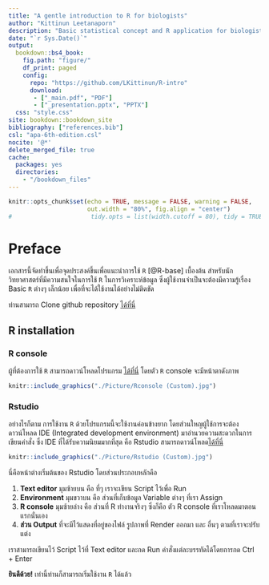 ```yaml
---
title: "A gentle introduction to R for biologists"
author: "Kittinun Leetanaporn"
description: "Basic statistical concept and R application for biologists"
date: "`r Sys.Date()`"
output: 
  bookdown::bs4_book:
    fig.path: "figure/"
    df_print: paged
    config:
      repo: "https://github.com/LKittinun/R-intro"
      download: 
       - ["_main.pdf", "PDF"]
       - ["_presentation.pptx", "PPTX"]
  css: "style.css"
site: bookdown::bookdown_site
bibliography: ["references.bib"]
csl: "apa-6th-edition.csl"
nocite: '@*'
delete_merged_file: true
cache:
  packages: yes
  directories:
    - "/bookdown_files"
---
```


```r
knitr::opts_chunk$set(echo = TRUE, message = FALSE, warning = FALSE,
                      out.width = "80%", fig.align = "center")
#                      tidy.opts = list(width.cutoff = 80), tidy = TRUE)
```

# **Preface** {.unnumbered}

เอกสารนี้จัดทำขึ้นเพื่อจุดประสงค์ขึ้นเพื่อแนะนำการใช้ `R` [@R-base] เบื้องต้น สำหรับนักวิทยาศาสตร์ที่มีความสนใจในการใช้ `R` ในการวิเคราะห์ข้อมูล ซึ่งผู้ใช้งานจำเป็นจะต้องมีความรู้เรื่อง Basic `R` ต่างๆ เล็กน้อย เพื่อที่จะได้ใช้งานได้อย่างไม่ติดขัด

ท่านสามารถ Clone github repository [ได้ที่นี่](https://github.com/LKittinun/R-intro)

## R installation {.unnumbered}

### R console {.unnumbered}

ผู้ที่ต้องการใช้ `R` สามารถดาวน์โหลดโปรแกรม [ได้ที่](https://cran.r-project.org/bin/windows/base/)[นี่](#https://cran.r-project.org/bin/windows/base/) โดยตัว `R` console จะมีหน้าตาดังภาพ

```r
knitr::include_graphics("./Picture/Rconsole (Custom).jpg")
```

### Rstudio {.unnumbered}

อย่างไรก็ตาม การใช้งาน `R` ด้วยโปรแกรมนี้จะใช้งานค่อนข้างยาก โดยส่วนใหญผู้ใช้การจะต้องดาวน์โหลด IDE (Integrated development environment) มาอำนวยความสะดวกในการเขียนคำสั่ง ซึ่ง IDE ที่ได้รับความนิยมมากที่สุด คือ Rstudio สามารถดาวน์โหลด[ได้ที่นี่](https://posit.co/download/rstudio-desktop/)

```r
knitr::include_graphics("./Picture/Rstudio (Custom).jpg")
```

นี่คือหน้าต่างเริ่มต้นของ Rstudio โดยส่วนประกอบหลักคือ

1.  **Text editor** มุมซ้ายบน คือ ที่ๆ เราจะเขียน Script ไว้เพื่อ Run
2.  **Environment** มุมขวาบน คือ ส่วนที่เก็บข้อมูล Variable ต่างๆ ที่เรา Assign
3.  **R console** มุมซ้ายล่าง คือ ส่วนที่ R ทำงานจริงๆ ซึ่งก็คือ ตัว R console ที่เราโหลดมาตอนแรกนั่นเอง
4.  **ส่วน Output** ที่จะมีไว้แสดงที่อยู่ของไฟล์ รูปภาพที่ Render ออกมา และ อื่นๆ ตามที่เราจะปรับแต่ง

เราสามารถเขียนไว้ Script ไว้ที่ Text editor และกด Run คำสั่งแต่ละบรรทัดได้โดยการกด Ctrl + Enter

**ยินดีด้วย!** เท่านี้ท่านก็สามารถเริ่มใช้งาน `R` ได้แล้ว
